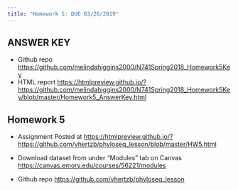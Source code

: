 ```yaml
---
title: "Homework 5: DUE 03/20/2019"
---
```


## ANSWER KEY

* Github repo [https://github.com/melindahiggins2000/N741Spring2018_Homework5Key](https://github.com/melindahiggins2000/N741Spring2018_Homework5Key)
* HTML report [https://htmlpreview.github.io/?https://github.com/melindahiggins2000/N741Spring2018_Homework5Key/blob/master/Homework5_AnswerKey.html](https://htmlpreview.github.io/?https://github.com/melindahiggins2000/N741Spring2018_Homework5Key/blob/master/Homework5_AnswerKey.html)

## Homework 5

* Assignment Posted at [https://htmlpreview.github.io/?https://github.com/vhertzb/phyloseq_lesson/blob/master/HW5.html](https://htmlpreview.github.io/?https://github.com/vhertzb/phyloseq_lesson/blob/master/HW5.html)

* Download dataset from under "Modules" tab on Canvas [https://canvas.emory.edu/courses/56221/modules](https://canvas.emory.edu/courses/56221/modules)

* Github repo [https://github.com/vhertzb/phyloseq_lesson](https://github.com/vhertzb/phyloseq_lesson)